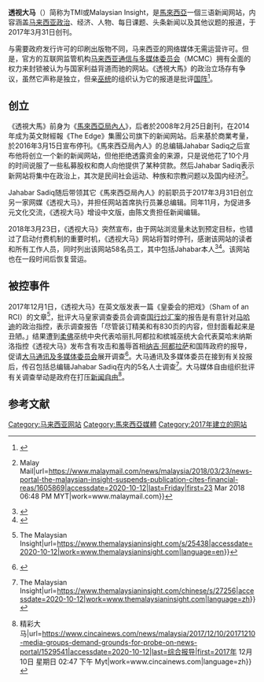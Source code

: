 '''透视大马'''（{{lang-ms|The Malaysian Insight}}）简称为TMI或Malaysian Insight，是[[馬來西亞|馬來西亞]]一個三语新闻网站，内容涵盖[[马来西亚政治|马来西亚政治]]、经济、人物、每日课题、头条新闻以及其他议题的报道，于2017年3月31日创刊。

{{Infobox newspaper
| name                 =透视大马<br>The Malaysian Insight
| logo                 = File:The Malaysian Insight logo.jpg
| image                = 
| type                 = 网络媒体
| format               = 电子报  
| owner                = Inside Media Sdn Bhd 
| editor               = Jahabar Sadiq
| assoceditor          = 
| maneditor            = 
| political            = 
| language            = [[英语|英语]]、[[马来语|马来语]]、[[华语|华语]]
| foundation           = 2017年3月31日
| ceased publication   = 
| headquarters         = [[马来西亚|马来西亚]][[吉隆坡|吉隆坡]]{{le|金地花园|Sri Hartamas}}
| sister newspapers    = 
| website              = {{URL|https://www.themalaysianinsight.com}}
}}

与需要政府发行许可的印刷出版物不同，马来西亚的网络媒体无需运营许可。但是，官方的互联网监管机构[[马来西亚通讯及多媒体部|马来西亚通信与多媒体委员会]]（MCMC）拥有全面的权力来封锁被认为与国家利益背道而驰的网站。《透視大馬》的政治立场存有争议，虽然它声称是独立，但亲[[馬來民族統一機構|巫统]]的组织认为它的报道是批评[[國民陣線|国阵]]<ref>{{Cite web|title=The Malaysian Insight to suspend publishing from next week|url=https://www.straitstimes.com/asia/se-asia/the-malaysian-insight-says-to-stop-publishing-from-next-week|accessdate=2020-10-12|date=2018-03-23|last=hermesauto|work=The Straits Times|language=en}}</ref>。

==创立==
《透視大馬》前身为《[[馬來西亞局內人|馬來西亞局內人]]》，后者於2008年2月25日創刊，在2014年成为英文財經報《The Edge》集團公司旗下的新闻网站。后来基於商業考量，於2016年3月15日宣布停刊。《馬來西亞局內人》的总编辑Jahabar Sadiq之后宣布他将创立一个新的新闻网站，但他拒绝透露资金的来源，只是说他花了10个月的时间说服了一些私募股权和商人向他提供了某种贷款。然后Jahabar Sadiq表示新网站将集中在政治上，其次是民间社会运动、种族和宗教问题以及国内经济<ref>{{Cite web|title=News portal The Malaysian Insight suspends publication, cites financial reasons {{!}} Malay Mail|url=https://www.malaymail.com/news/malaysia/2018/03/23/news-portal-the-malaysian-insight-suspends-publication-cites-financial-reas/1605869|accessdate=2020-10-12|last=Friday|first=23 Mar 2018 06:48 PM MYT|work=www.malaymail.com}}</ref>。

Jahabar Sadiq随后带领其它《馬來西亞局內人》的前职员于2017年3月31日创立另一家网媒《透视大马》，并担任网站首席执行员兼总编辑。同年11月，为促进多元文化交流，《透视大马》增设中文版，由陈文贵担任新闻编辑。

2018年3月23日，《透视大马》突然宣布，由于网站浏览量未达到预定目标，也错过了启动付费机制的重要时机，《透视大马》网站将暂时停刊，感谢该网站的读者和所有工作人员，同时列出该网站58名员工，其中包括Jahabar本人<ref>{{Cite web|title=Malaysian Insight to suspend publishing from next week|url=https://www.straitstimes.com/asia/se-asia/malaysian-insight-to-suspend-publishing-from-next-week|accessdate=2020-10-12|date=2018-03-24|last=hermes|work=The Straits Times|language=en}}</ref><ref>{{Cite web|title=《透视大马》停刊24小时倒数|url=https://www.kwongwah.com.my/20180328/%e3%80%8a%e9%80%8f%e8%a7%86%e5%a4%a7%e9%a9%ac%e3%80%8b%e5%81%9c%e5%88%8a24%e5%b0%8f%e6%97%b6%e5%80%92%e6%95%b0/|accessdate=2020-10-12|work=光华网|language=en-US}}</ref>。该网站也在一段时间后恢复营运。

==被控事件==
2017年12月1日，《透视大马》在英文版发表一篇《皇委会的把戏》（Sham of an RCI）的文章<ref>{{Cite web|title=A sham of an RCI {{!}} The Malaysian Insight|url=https://www.themalaysianinsight.com/s/25438|accessdate=2020-10-12|work=www.themalaysianinsight.com|language=en}}</ref>，批评大马皇家调查委员会调查[[马来西亚国家银行外汇亏损案|国行炒汇案]]的报告是有意针对[[马哈迪·莫哈末|马哈迪]]的政治指控，表示调查报告「尽管装订精美和有830页的内容，但封面看起来是丑陋。」结果遭到[[柔佛|柔佛]]巫统中央代表哈丽扎阿都拉和槟城巫统大会代表莫哈末纳斯洛指控《透视大马》发布含有攻击和羞辱首相[[纳吉·阿都拉萨|纳吉·阿都拉萨]]和国阵政府的报导，促请[[马来西亚通讯及多媒体部|大马通讯及多媒体委员会]]展开调查<ref>{{Cite web|title=“《透视大马》诬蔑首相”‧槟代表促查总检长妻|url=https://www.sinchew.com.my/content/content_1709023.html|accessdate=2020-10-12|work=www.sinchew.com.my}}</ref>。大马通讯及多媒体委员在接到有关投报后，传召包括总编辑Jahabar Sadiq在内的5名人士调查<ref>{{Cite web|title=MCMC接投报 传召《透视大马》5人调查 {{!}} The Malaysian Insight|url=https://www.themalaysianinsight.com/chinese/s/27256|accessdate=2020-10-12|work=www.themalaysianinsight.com|language=zh}}</ref>。大马媒体自由组织批评有关调查举动是政府在打压[[新闻自由|新闻自由]]<ref>{{Cite web|title=侮辱纳吉指控没根据！媒体组织：政府凭什么查TMI？ {{!}} 精彩大马|url=https://www.cincainews.com/news/malaysia/2017/12/10/20171210-media-groups-demand-grounds-for-probe-on-news-portal/1529541|accessdate=2020-10-12|last=综合报导|first=2017年 12月 10日 星期日 02:47 下午 Myt|work=www.cincainews.com|language=zh}}</ref>。

==参考文献==

[[Category:马来西亚网站|Category:马来西亚网站]]
[[Category:馬來西亞媒體|Category:馬來西亞媒體]]
[[Category:2017年建立的网站|Category:2017年建立的网站]]